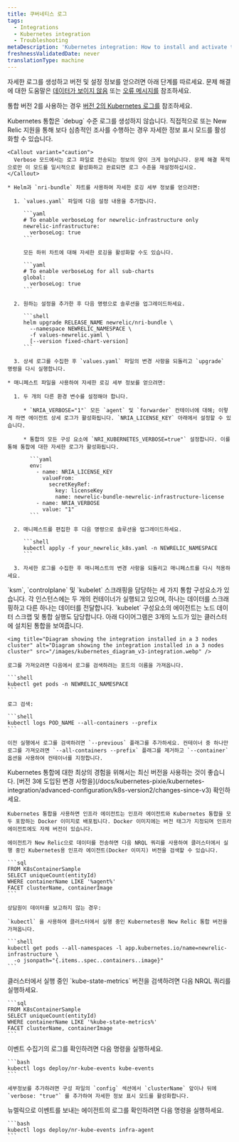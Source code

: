 ```yaml
---
title: 쿠버네티스 로그
tags:
  - Integrations
  - Kubernetes integration
  - Troubleshooting
metaDescription: 'Kubernetes integration: How to install and activate the integration, and what data is reported.'
freshnessValidatedDate: never
translationType: machine
---
```


자세한 로그를 생성하고 버전 및 설정 정보를 얻으려면 아래 단계를 따르세요. 문제 해결에 대한 도움말은 [데이터가 보이지 않음](/docs/kubernetes-pixie/kubernetes-integration/troubleshooting/not-seeing-data) 또는 [오류 메시지를](/docs/kubernetes-pixie/kubernetes-integration/troubleshooting/common-error-messages/error-messages) 참조하세요.

통합 버전 2를 사용하는 경우 [버전 2의 Kubernetes 로그를](/docs/kubernetes-pixie/kubernetes-integration/advanced-configuration/k8s-version2/overview/#logs-version2) 참조하세요.

<CollapserGroup>
  <Collapser id="verbose-logging" title="자세한 로깅 활성화">
    Kubernetes 통합은 `debug` 수준 로그를 생성하지 않습니다. 직접적으로 또는 New Relic 지원을 통해 보다 심층적인 조사를 수행하는 경우 자세한 정보 표시 모드를 활성화할 수 있습니다.

    <Callout variant="caution">
      Verbose 모드에서는 로그 파일로 전송되는 정보의 양이 크게 늘어납니다. 문제 해결 목적으로만 이 모드를 일시적으로 활성화하고 완료되면 로그 수준을 재설정하십시오.
    </Callout>

    * Helm과 `nri-bundle` 차트를 사용하여 자세한 로깅 세부 정보를 얻으려면:

      1. `values.yaml` 파일에 다음 설정 내용을 추가합니다.

         ```yaml
         # To enable verboseLog for newrelic-infrastructure only
         newrelic-infrastructure:
           verboseLog: true
         ```

         모든 하위 차트에 대해 자세한 로깅을 활성화할 수도 있습니다.

         ```yaml
         # To enable verboseLog for all sub-charts
         global:
           verboseLog: true
         ```

      2. 원하는 설정을 추가한 후 다음 명령으로 솔루션을 업그레이드하세요.

         ```shell
         helm upgrade RELEASE_NAME newrelic/nri-bundle \
           --namespace NEWRELIC_NAMESPACE \
           -f values-newrelic.yaml \
           [--version fixed-chart-version]
         ```

      3. 상세 로그를 수집한 후 `values.yaml` 파일의 변경 사항을 되돌리고 `upgrade` 명령을 다시 실행합니다.

    * 매니페스트 파일을 사용하여 자세한 로깅 세부 정보를 얻으려면:

      1. 두 개의 다른 환경 변수를 설정해야 합니다.

         * `NRIA_VERBOSE="1"` 모든 `agent` 및 `forwarder` 컨테이너에 대해; 이렇게 하면 에이전트 상세 로그가 활성화됩니다. `NRIA_LICENSE_KEY` 아래에서 설정할 수 있습니다.

         * 통합의 모든 구성 요소에 `NRI_KUBERNETES_VERBOSE=true"` 설정합니다. 이를 통해 통합에 대한 자세한 로그가 활성화됩니다.

           ```yaml
           env:
             - name: NRIA_LICENSE_KEY
               valueFrom:
                 secretKeyRef:
                   key: licenseKey
                   name: newrelic-bundle-newrelic-infrastructure-license
             - name: NRIA_VERBOSE
               value: "1"
           ```

      2. 매니페스트를 편집한 후 다음 명령으로 솔루션을 업그레이드하세요.

         ```shell
         kubectl apply -f your_newrelic_k8s.yaml -n NEWRELIC_NAMESPACE
         ```

      3. 자세한 로그를 수집한 후 매니페스트의 변경 사항을 되돌리고 매니페스트를 다시 적용하세요.
  </Collapser>

  <Collapser id="retrieve-logs-v3" title="모든 통합 구성요소에서 로그 검색">
    `ksm`, `controlplane` 및 `kubelet` 스크래핑을 담당하는 세 가지 통합 구성요소가 있습니다. 각 인스턴스에는 두 개의 컨테이너가 실행되고 있으며, 하나는 데이터를 스크래핑하고 다른 하나는 데이터를 전달합니다. `kubelet` 구성요소의 에이전트는 노드 데이터 스크랩 및 통합 실행도 담당합니다. 아래 다이어그램은 3개의 노드가 있는 클러스터에 설치된 통합을 보여줍니다.

    <img title="Diagram showing the integration installed in a 3 nodes cluster" alt="Diagram showing the integration installed in a 3 nodes cluster" src="/images/kubernetes_diagram_v3-integration.webp" />

    로그를 가져오려면 다음에서 로그를 검색하려는 포드의 이름을 가져옵니다.

    ```shell
    kubectl get pods -n NEWRELIC_NAMESPACE
    ```

    로그 검색:

    ```shell
    kubectl logs POD_NAME --all-containers --prefix
    ```

    이전 실행에서 로그를 검색하려면 `--previous` 플래그를 추가하세요. 컨테이너 중 하나만 로그를 가져오려면 `--all-containers --prefix` 플래그를 제거하고 `--container` 옵션을 사용하여 컨테이너를 지정합니다.
  </Collapser>

  <Collapser id="infra-version" title="인프라 에이전트 버전 가져오기">
    <Callout variant="important">
      Kubernetes 통합에 대한 최상의 경험을 위해서는 최신 버전을 사용하는 것이 좋습니다. [버전 3에 도입된 변경 사항을](/docs/kubernetes-pixie/kubernetes-integration/advanced-configuration/k8s-version2/changes-since-v3) 확인하세요.
    </Callout>

    Kubernetes 통합을 사용하면 인프라 에이전트는 인프라 에이전트와 Kubernetes 통합을 모두 포함하는 Docker 이미지로 배포됩니다. Docker 이미지에는 버전 태그가 지정되며 인프라 에이전트에도 자체 버전이 있습니다.

    에이전트가 New Relic으로 데이터를 전송하면 다음 NRQL 쿼리를 사용하여 클러스터에서 실행 중인 Kubernetes용 인프라 에이전트(Docker 이미지) 버전을 검색할 수 있습니다.

    ```sql
    FROM K8sContainerSample
    SELECT uniqueCount(entityId)
    WHERE containerName LIKE '%agent%'
    FACET clusterName, containerImage
    ```

    상담원이 데이터를 보고하지 않는 경우:

    `kubectl` 을 사용하여 클러스터에서 실행 중인 Kubernetes용 New Relic 통합 버전을 가져옵니다.

    ```shell
    kubectl get pods --all-namespaces -l app.kubernetes.io/name=newrelic-infrastructure \
      -o jsonpath="{.items..spec..containers..image}"
    ```
  </Collapser>

  <Collapser id="kube-state-metrics-version" title="kube-state-metrics 버전 가져오기">
    클러스터에서 실행 중인 `kube-state-metrics` 버전을 검색하려면 다음 NRQL 쿼리를 실행하세요.

    ```sql
    FROM K8sContainerSample
    SELECT uniqueCount(entityId)
    WHERE containerName LIKE '%kube-state-metrics%' 
    FACET clusterName, containerImage
    ```
  </Collapser>

  <Collapser id="logs-on-collection" title="이벤트 수집에 대한 로그 가져오기">
    이벤트 수집기의 로그를 확인하려면 다음 명령을 실행하세요.

    ```bash
    kubectl logs deploy/nr-kube-events kube-events
    ```

    세부정보를 추가하려면 구성 파일의 `config` 섹션에서 `clusterName` 앞이나 뒤에 `verbose: "true"` 를 추가하여 자세한 정보 표시 모드를 활성화합니다.
  </Collapser>

  <Collapser id="logs-on-sending" title="이벤트 전송에 대한 로그 가져오기">
    뉴렐릭으로 이벤트를 보내는 에이전트의 로그를 확인하려면 다음 명령을 실행하세요.

    ```bash
    kubectl logs deploy/nr-kube-events infra-agent
    ```
  </Collapser>
</CollapserGroup>